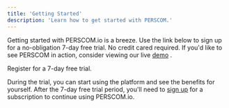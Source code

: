 ```yaml
---
title: 'Getting Started'
description: 'Learn how to get started with PERSCOM.'
---
```


Getting started with PERSCOM.io is a breeze. Use the link below to sign up for a no-obligation 7-day free trial. No credit cared required.
If you'd like to see PERSCOM in action, consider viewing our live [demo](https://demo.perscom.io) .

<Card title='Get Started Today' icon='pen-to-square' href='https://perscom.io/register'>
  Register for a 7-day free trial.
</Card>

During the trial, you can start using the platform and see the benefits for yourself. After the 7-day free trial period, you'll need to
[sign up](https://perscom.io/register) for a subscription to continue using PERSCOM.io.

